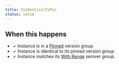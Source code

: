 ```yaml
---
title: IsIdenticalToPin
status: valid
---
```


## When this happens

- ✓ Instance is in a [Pinned](VERSION_GROUP_PINNED) version group
- ✓ Instance is identical to its pinned version group
- ✓ Instance matches its [With Range](SEMVER_GROUP_WITH_RANGE) semver group
